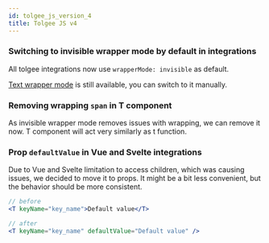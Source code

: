 ```yaml
---
id: tolgee_js_version_4
title: Tolgee JS v4
---
```


### Switching to invisible wrapper mode by default in integrations

All tolgee integrations now use `wrapperMode: invisible` as default.

[Text wrapper mode](/docs/web/wrapping) is still available, you can switch to it manually.

### Removing wrapping `span` in T component

As invisible wrapper mode removes issues with wrapping, we can remove it now. T component will act very similarly as t function.

### Prop `defaultValue` in Vue and Svelte integrations

Due to Vue and Svelte limitation to access children, which was causing issues, we decided to move it to props. It might be a bit less convenient, but the behavior should be more consistent.

```jsx
// before
<T keyName="key_name">Default value</T>

// after
<T keyName="key_name" defaultValue="Default value" />
```
